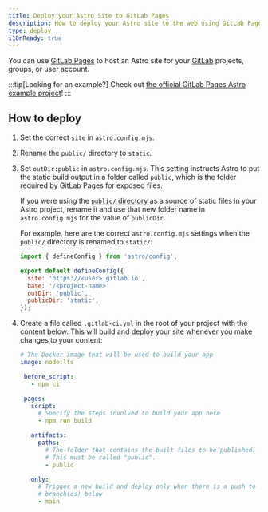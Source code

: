 ```yaml
---
title: Deploy your Astro Site to GitLab Pages
description: How to deploy your Astro site to the web using GitLab Pages.
type: deploy
i18nReady: true
---
```


You can use [GitLab Pages](https://pages.gitlab.io/) to host an Astro site for your [GitLab](https://about.gitlab.com/) projects, groups, or user account.

:::tip[Looking for an example?]
Check out [the official GitLab Pages Astro example project](https://gitlab.com/pages/astro)!
:::

## How to deploy

1. Set the correct `site` in `astro.config.mjs`.
2. Rename the `public/` directory to `static`.
3. Set `outDir:public` in `astro.config.mjs`. This setting instructs Astro to put the static build output in a folder called `public`, which is the folder required by GitLab Pages for exposed files.

   If you were using the [`public/` directory](/en/core-concepts/project-structure/#public) as a source of static files in your Astro project, rename it and use that new folder name in `astro.config.mjs` for the value of `publicDir`.

   For example, here are the correct `astro.config.mjs` settings when the `public/` directory is renamed to `static/`:

   ```js
   import { defineConfig } from 'astro/config';
   
   export default defineConfig({
     site: 'https://<user>.gitlab.io',
     base: '/<project-name>'
     outDir: 'public',
     publicDir: 'static',
   });
   ```

4. Create a file called `.gitlab-ci.yml` in the root of your project with the content below. This will build and deploy your site whenever you make changes to your content:

   ```yaml
   # The Docker image that will be used to build your app
   image: node:lts
   
    before_script:
      - npm ci

    pages:
      script:
        # Specify the steps involved to build your app here
        - npm run build

      artifacts:
        paths:
          # The folder that contains the built files to be published.
          # This must be called "public".
          - public

      only:
        # Trigger a new build and deploy only when there is a push to the
        # branch(es) below
        - main
   ```
